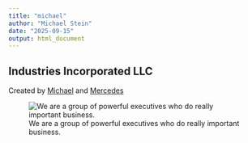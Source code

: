 ```yaml
---
title: "michael"
author: "Michael Stein"
date: "2025-09-15"
output: html_document
---
```


## Industries Incorporated LLC

Created by [Michael](https://github.com/mstein-1234) and [Mercedes](https://github.com/MercedesVargas499)

![We are a group of powerful executives who do really important business.](https://images.stockcake.com/public/6/2/5/6256ea83-2717-48b5-b5fe-1ee5abdfa9c9_large/corporate-team-posing-stockcake.jpg)

